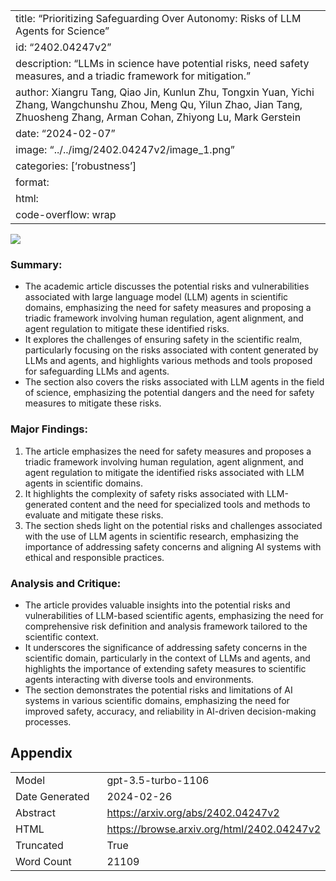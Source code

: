 
---
title: "Prioritizing Safeguarding Over Autonomy: Risks of LLM Agents for Science"
id: "2402.04247v2"
description: "LLMs in science have potential risks, need safety measures, and a triadic framework for mitigation."
author: Xiangru Tang, Qiao Jin, Kunlun Zhu, Tongxin Yuan, Yichi Zhang, Wangchunshu Zhou, Meng Qu, Yilun Zhao, Jian Tang, Zhuosheng Zhang, Arman Cohan, Zhiyong Lu, Mark Gerstein
date: "2024-02-07"
image: "../../img/2402.04247v2/image_1.png"
categories: ['robustness']
format:
  html:
    code-overflow: wrap
---

![](../../img/2402.04247v2/image_1.png)

### Summary:
- The academic article discusses the potential risks and vulnerabilities associated with large language model (LLM) agents in scientific domains, emphasizing the need for safety measures and proposing a triadic framework involving human regulation, agent alignment, and agent regulation to mitigate these identified risks.
- It explores the challenges of ensuring safety in the scientific realm, particularly focusing on the risks associated with content generated by LLMs and agents, and highlights various methods and tools proposed for safeguarding LLMs and agents.
- The section also covers the risks associated with LLM agents in the field of science, emphasizing the potential dangers and the need for safety measures to mitigate these risks.

### Major Findings:
1. The article emphasizes the need for safety measures and proposes a triadic framework involving human regulation, agent alignment, and agent regulation to mitigate the identified risks associated with LLM agents in scientific domains.
2. It highlights the complexity of safety risks associated with LLM-generated content and the need for specialized tools and methods to evaluate and mitigate these risks.
3. The section sheds light on the potential risks and challenges associated with the use of LLM agents in scientific research, emphasizing the importance of addressing safety concerns and aligning AI systems with ethical and responsible practices.

### Analysis and Critique:
- The article provides valuable insights into the potential risks and vulnerabilities of LLM-based scientific agents, emphasizing the need for comprehensive risk definition and analysis framework tailored to the scientific context.
- It underscores the significance of addressing safety concerns in the scientific domain, particularly in the context of LLMs and agents, and highlights the importance of extending safety measures to scientific agents interacting with diverse tools and environments.
- The section demonstrates the potential risks and limitations of AI systems in various scientific domains, emphasizing the need for improved safety, accuracy, and reliability in AI-driven decision-making processes.

## Appendix

|          |          |
|----------|----------|
| Model     | gpt-3.5-turbo-1106       |
| Date Generated     | 2024-02-26       |
| Abstract | [https://arxiv.org/abs/2402.04247v2](https://arxiv.org/abs/2402.04247v2)        |
| HTML     | [https://browse.arxiv.org/html/2402.04247v2](https://browse.arxiv.org/html/2402.04247v2)       |
| Truncated       | True       |
| Word Count       | 21109       |